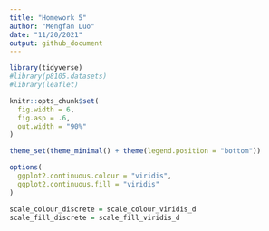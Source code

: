 ```yaml
---
title: "Homework 5"
author: "Mengfan Luo"
date: "11/20/2021"
output: github_document
---
```


```r
library(tidyverse)
#library(p8105.datasets)
#library(leaflet)

knitr::opts_chunk$set(
  fig.width = 6,
  fig.asp = .6,
  out.width = "90%"
)

theme_set(theme_minimal() + theme(legend.position = "bottom"))

options(
  ggplot2.continuous.colour = "viridis",
  ggplot2.continuous.fill = "viridis"
)

scale_colour_discrete = scale_colour_viridis_d
scale_fill_discrete = scale_fill_viridis_d
```

